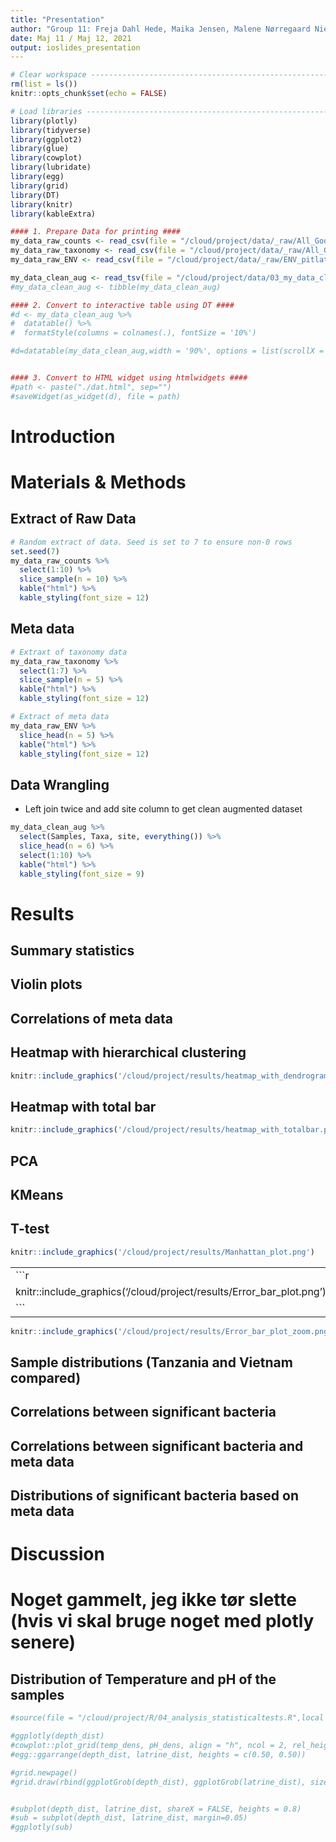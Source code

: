 ```yaml
---
title: "Presentation"
author: "Group 11: Freja Dahl Hede, Maika Jensen, Malene Nørregaard Nielsen,<br> Sofie Rossen, Sofie Theisen Honore"
date: Maj 11 / Maj 12, 2021
output: ioslides_presentation
---
```

<!-- Et slide består normalvis af en overskrift og to chunks
## Overskrift på Slide, e.g. PCA
1. Et slide hvor filen med output sources (benyt include=FALSE), OBS: skriv full path
2. Et slide med output (bruger ggplotly i de fleste tilfælde
-->

<!-- ## Include png example
```r
knitr::include_graphics('/cloud/project/results/Manhattan_plot.png')
```
-->

<!-- ## Example on how to source files in 
```r
#source(file = "/cloud/project/R/04_analysis_statisticaltests.R",local = knitr::knit_global())
```
-->

```r
# Clear workspace ---------------------------------------------------------
rm(list = ls())
knitr::opts_chunk$set(echo = FALSE)

# Load libraries ----------------------------------------------------------
library(plotly)
library(tidyverse)
library(ggplot2)
library(glue)
library(cowplot)
library(lubridate)
library(egg)
library(grid)
library(DT)
library(knitr)
library(kableExtra)
```

```r
#### 1. Prepare Data for printing ####
my_data_raw_counts <- read_csv(file = "/cloud/project/data/_raw/All_Good_P2_C03-1.csv")
my_data_raw_taxonomy <- read_csv(file = "/cloud/project/data/_raw/All_Good_P2_C03_Taxonomy-1.csv")
my_data_raw_ENV <- read_csv(file = "/cloud/project/data/_raw/ENV_pitlatrine.csv")

my_data_clean_aug <- read_tsv(file = "/cloud/project/data/03_my_data_clean_aug.tsv")
#my_data_clean_aug <- tibble(my_data_clean_aug)

#### 2. Convert to interactive table using DT ####
#d <- my_data_clean_aug %>%
#  datatable() %>%
#  formatStyle(columns = colnames(.), fontSize = '10%')

#d=datatable(my_data_clean_aug,width = '90%', options = list(scrollX = TRUE))


#### 3. Convert to HTML widget using htmlwidgets ####
#path <- paste("./dat.html", sep="")
#saveWidget(as_widget(d), file = path)
```

<!-- Introduction -->
# Introduction 


<!-- Materials and methods-->
# Materials & Methods

## Extract of Raw Data
```r
# Random extract of data. Seed is set to 7 to ensure non-0 rows
set.seed(7)
my_data_raw_counts %>%
  select(1:10) %>%
  slice_sample(n = 10) %>%
  kable("html") %>%
  kable_styling(font_size = 12)
```

## Meta data
```r
# Extraxt of taxonomy data
my_data_raw_taxonomy %>%
  select(1:7) %>%
  slice_sample(n = 5) %>%
  kable("html") %>%
  kable_styling(font_size = 12)

# Extract of meta data
my_data_raw_ENV %>%
  slice_head(n = 5) %>%
  kable("html") %>%
  kable_styling(font_size = 12)
```

## Data Wrangling
- Left join twice and add site column to get clean augmented dataset
```r
my_data_clean_aug %>%
  select(Samples, Taxa, site, everything()) %>%
  slice_head(n = 6) %>%
  select(1:10) %>%
  kable("html") %>%
  kable_styling(font_size = 9)
```

# Results
## Summary statistics

## Violin plots

## Correlations of meta data

## Heatmap with hierarchical clustering
```r
knitr::include_graphics('/cloud/project/results/heatmap_with_dendrogram.png')
```


## Heatmap with total bar
```r
knitr::include_graphics('/cloud/project/results/heatmap_with_totalbar.png')
```
## PCA 

## KMeans 

## T-test
```r
knitr::include_graphics('/cloud/project/results/Manhattan_plot.png')
```
---
```r
knitr::include_graphics('/cloud/project/results/Error_bar_plot.png')
```
---
```r
knitr::include_graphics('/cloud/project/results/Error_bar_plot_zoom.png')
```

## Sample distributions (Tanzania and Vietnam compared)

## Correlations between significant bacteria

## Correlations between significant bacteria and meta data

## Distributions of significant bacteria based on meta data

# Discussion










# Noget gammelt, jeg ikke tør slette (hvis vi skal bruge noget med plotly senere)
## Distribution of Temperature and pH of the samples
```r
#source(file = "/cloud/project/R/04_analysis_statisticaltests.R",local = knitr::knit_global())
```

```r
#ggplotly(depth_dist)
#cowplot::plot_grid(temp_dens, pH_dens, align = "h", ncol = 2, rel_heights = c(0.50, 0.50))
#egg::ggarrange(depth_dist, latrine_dist, heights = c(0.50, 0.50))

#grid.newpage()
#grid.draw(rbind(ggplotGrob(depth_dist), ggplotGrob(latrine_dist), size = "last"))


#subplot(depth_dist, latrine_dist, shareX = FALSE, heights = 0.8)
#sub = subplot(depth_dist, latrine_dist, margin=0.05)
#ggplotly(sub)
```
